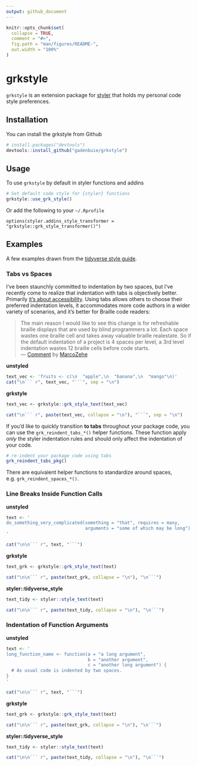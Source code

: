 ```yaml
---
output: github_document
---
```


<!-- README.md is generated from README.Rmd. Please edit that file -->

```r
knitr::opts_chunk$set(
  collapse = TRUE,
  comment = "#>",
  fig.path = "man/figures/README-",
  out.width = "100%"
)
```
# grkstyle

<!-- badges: start -->
<!-- badges: end -->

[styler]: https://styler.r-lib.org

`grkstyle` is an extension package for [styler] that holds my personal code style preferences.

## Installation

You can install the grkstyle from Github

``` r
# install.packages("devtools")
devtools::install_github("gadenbuie/grkstyle")
```

## Usage

To use `grkstyle` by default in styler functions and addins

```r
# Set default code style for {styler} functions
grkstyle::use_grk_style()
```

Or add the following to your `~/.Rprofile`

```
options(styler.addins_style_transformer = "grkstyle::grk_style_transformer()")
```

## Examples

A few examples drawn from the [tidyverse style guide](https://style.tidyverse.org).

### Tabs vs Spaces

I've been staunchly committed to indentation by two spaces,
but I've recently come to realize that indentation with tabs is objectively better.
Primarily [it's about accessibility](https://alexandersandberg.com/articles/default-to-tabs-instead-of-spaces-for-an-accessible-first-environment/).
Using tabs allows others to choose their preferred indentation levels,
it accommodates more code authors in a wider variety of scenarios,
and it's better for Braille code readers:

> The main reason I would like to see this change is for refreshable braille displays that are used by blind programmers a lot. Each space wastes one braille cell and takes away valuable braille realestate. So if the default indentation of a project is 4 spaces per level, a 3rd level indentation wastes 12 braille cells before code starts.  
> — [Comment](https://github.com/prettier/prettier/issues/7475#issuecomment-668544890) by [MarcoZehe](https://github.com/MarcoZehe)

**unstyled**

```r
text_vec <- 'fruits <- c(\n  "apple",\n  "banana",\n  "mango"\n)'
cat("\n``` r", text_vec, "```", sep = "\n")
```

**grkstyle**

```r
text_vec <- grkstyle::grk_style_text(text_vec)

cat("\n``` r", paste(text_vec, collapse = "\n"), "```", sep = "\n")
```

If you'd like to quickly transition **to tabs** throughout your package code,
you can use the `grk_reindent_tabs_*()` helper functions.
These function apply _only_ the styler indentation rules and should only affect
the indentation of your code.

```r
# re-indent your package code using tabs
grk_reindent_tabs_pkg()
```

There are equivalent helper functions to standardize around spaces,
e.g. `grk_reindent_spaces_*()`.

### Line Breaks Inside Function Calls

**unstyled**

```r
text <- '
do_something_very_complicated(something = "that", requires = many,
                              arguments = "some of which may be long")
'

cat("\n\n``` r", text, "```")
```

**grkstyle**

```r
text_grk <- grkstyle::grk_style_text(text)

cat("\n\n``` r", paste(text_grk, collapse = "\n"), "\n```")
```


**styler::tidyverse_style**

```r
text_tidy <- styler::style_text(text)

cat("\n\n``` r", paste(text_tidy, collapse = "\n"), "\n```")
```

### Indentation of Function Arguments

**unstyled**

```r
text <- '
long_function_name <- function(a = "a long argument",
                               b = "another argument",
                               c = "another long argument") {
  # As usual code is indented by two spaces.
}
'

cat("\n\n``` r", text, "```")
```

**grkstyle**

```r
text_grk <- grkstyle::grk_style_text(text)

cat("\n\n``` r", paste(text_grk, collapse = "\n"), "\n```")
```


**styler::tidyverse_style**

```r
text_tidy <- styler::style_text(text)

cat("\n\n``` r", paste(text_tidy, collapse = "\n"), "\n```")
```




